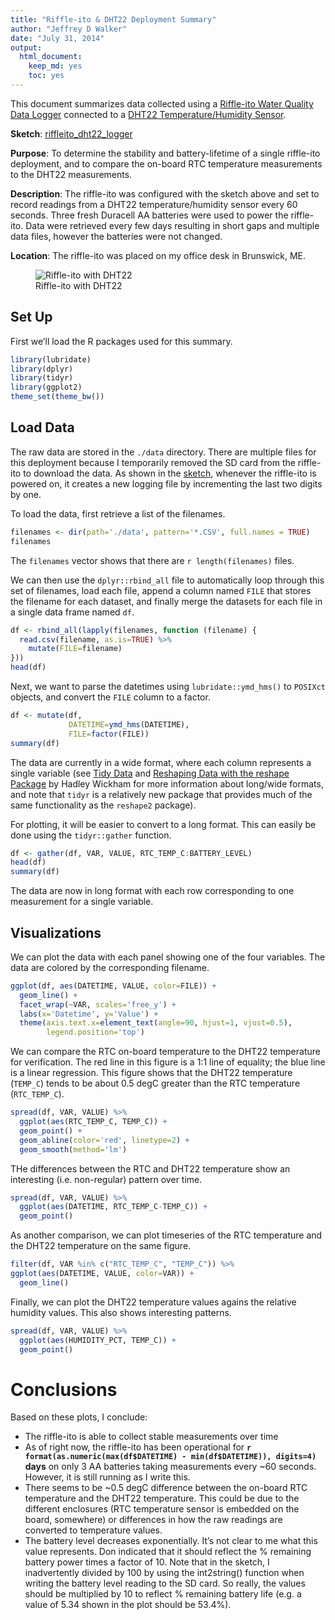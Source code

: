 ```yaml
---
title: "Riffle-ito & DHT22 Deployment Summary"
author: "Jeffrey D Walker"
date: "July 31, 2014"
output:
  html_document:
    keep_md: yes
    toc: yes
---
```


This document summarizes data collected using a [Riffle-ito Water Quality Data Logger](https://github.com/p-v-o-s/riffle-ito) connected to a [DHT22 Temperature/Humidity Sensor](http://www.adafruit.com/products/393).

**Sketch**: [riffleito_dht22_logger](https://github.com/walkerjeffd/riffle-ito-apps/blob/e03b1a0b3333b147bcb9e3c6df88cb3119c01e14/ino/riffleito_dht22_logger/riffleito_dht22_logger.ino)

**Purpose**: To determine the stability and battery-lifetime of a single riffle-ito deployment, and to compare the on-board RTC temperature measurements to the DHT22 measurements.

**Description**: The riffle-ito was configured with the sketch above and set to record readings from a DHT22 temperature/humidity sensor every 60 seconds. Three fresh Duracell AA batteries were used to power the riffle-ito. Data were retrieved every few days resulting in short gaps and multiple data files, however the batteries were not changed.  

**Location**: The riffle-ito was placed on my office desk in Brunswick, ME. 

![Riffle-ito with DHT22](img/riffle-ito-dht22.png)

## Set Up

First we'll load the R packages used for this summary.

```r
library(lubridate)
library(dplyr)
library(tidyr)
library(ggplot2)
theme_set(theme_bw())
```

## Load Data

The raw data are stored in the `./data` directory. There are multiple files for this 
deployment because I temporarily removed the SD card from the riffle-ito to download
the data. As shown in the [sketch](), whenever the riffle-ito is powered on, it creates a new logging file by incrementing the last two digits by one.

To load the data, first retrieve a list of the filenames.

```r
filenames <- dir(path='./data', pattern='*.CSV', full.names = TRUE)
filenames
```

The `filenames` vector shows that there are `r length(filenames)` files.

We can then use the `dplyr::rbind_all` file to automatically loop through this set of filenames, load each file, append a column named `FILE` that stores the filename for each dataset, and finally merge the datasets for each file in a single data frame named `df`.

```r
df <- rbind_all(lapply(filenames, function (filename) {
  read.csv(filename, as.is=TRUE) %>%
    mutate(FILE=filename)
}))
head(df)
```

Next, we want to parse the datetimes using `lubridate::ymd_hms()` to `POSIXct` objects, and convert the `FILE` column to a factor.

```r
df <- mutate(df,
             DATETIME=ymd_hms(DATETIME),
             FILE=factor(FILE))
summary(df)
```

The data are currently in a wide format, where each column represents a single variable (see [Tidy Data](http://vita.had.co.nz/papers/tidy-data.pdf) and [Reshaping Data with the reshape Package](http://www.jstatsoft.org/v21/i12/paper) by Hadley Wickham for more information about long/wide formats, and note that `tidyr` is a relatively new package that provides much of the same functionality as the `reshape2` package). 

For plotting, it will be easier to convert to a long format. This can easily be done using the `tidyr::gather` function.

```r
df <- gather(df, VAR, VALUE, RTC_TEMP_C:BATTERY_LEVEL)
head(df)
summary(df)
```

The data are now in long format with each row corresponding to one measurement for a single variable.

## Visualizations

We can plot the data with each panel showing one of the four variables. The data are colored by the corresponding filename. 

```r
ggplot(df, aes(DATETIME, VALUE, color=FILE)) +
  geom_line() +
  facet_wrap(~VAR, scales='free_y') +
  labs(x='Datetime', y='Value') +
  theme(axis.text.x=element_text(angle=90, hjust=1, vjust=0.5),
        legend.position='top')
```

We can compare the RTC on-board temperature to the DHT22 temperature for verification. The red line in this figure is a 1:1 line of equality; the blue line is a linear regression. This figure shows that the DHT22 temperature (`TEMP_C`) tends to be about 0.5 degC greater than the RTC temperature (`RTC_TEMP_C`).

```r
spread(df, VAR, VALUE) %>%
  ggplot(aes(RTC_TEMP_C, TEMP_C)) +
  geom_point() +
  geom_abline(color='red', linetype=2) +
  geom_smooth(method='lm')
```

THe differences between the RTC and DHT22 temperature show an interesting (i.e. non-regular) pattern over time.

```r
spread(df, VAR, VALUE) %>%
  ggplot(aes(DATETIME, RTC_TEMP_C-TEMP_C)) +
  geom_point()
```

As another comparison, we can plot timeseries of the RTC temperature and the DHT22 temperature on the same figure.

```r
filter(df, VAR %in% c("RTC_TEMP_C", "TEMP_C")) %>%
ggplot(aes(DATETIME, VALUE, color=VAR)) +
  geom_line()
```

Finally, we can plot the DHT22 temperature values agains the relative humidity values. This also shows interesting patterns. 

```r
spread(df, VAR, VALUE) %>%
  ggplot(aes(HUMIDITY_PCT, TEMP_C)) +
  geom_point()
```

# Conclusions

Based on these plots, I conclude:

- The riffle-ito is able to collect stable measurements over time
- As of right now, the riffle-ito has been operational for **`r format(as.numeric(max(df$DATETIME) - min(df$DATETIME)), digits=4)` days** on only 3 AA batteries taking measurements every ~60 seconds. However, it is still running as I write this.
- There seems to be ~0.5 degC difference between the on-board RTC temperature and the DHT22 temperature. This could be due to the different enclosures (RTC temperature sensor is embedded on the board, somewhere) or differences in how the raw readings are converted to temperature values.
- The battery level decreases exponentially. It's not clear to me what this value represents. Don indicated that it should reflect the % remaining battery power times a factor of 10. Note that in the sketch, I inadvertently divided by 100 by using the int2string() function when writing the battery level reading to the SD card. So really, the values should be multiplied by 10 to reflect % remaining battery life (e.g. a value of 5.34 shown in the plot should be 53.4%).
